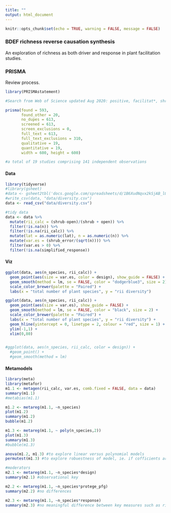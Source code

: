 ```yaml
---
title: ""
output: html_document
---
```


```r
knitr::opts_chunk$set(echo = TRUE, warning = FALSE, message = FALSE)
```

### BDEF richness reverse causation synthesis
An exploration of richness as both driver and response in plant facilitation studies.  

### PRISMA
Review process.

```r
library(PRISMAstatement)

#Search from Web of Science updated Aug 2020: positive, facilitat*, shrub 

prisma(found = 593,
       found_other = 20,
       no_dupes = 613, 
       screened = 613, 
       screen_exclusions = 0, 
       full_text = 613,
       full_text_exclusions = 310, 
       qualitative = 19, 
       quantitative = 19,
       width = 600, height = 600)

#a total of 19 studies comprising 141 independent observations

```


#### Data
```r
library(tidyverse)
#library(gsheet)
#data <- gsheet2tbl('docs.google.com/spreadsheets/d/1B6XudNqvx2kSjAB_l0plfrzyG0o6vuAsDxtwSVeBP3c')
#write_csv(data, "data/diversity.csv")
data <- read_csv("data/diversity.csv")

#tidy data
data <- data %>% 
  mutate(rii_calc = (shrub-open)/(shrub + open)) %>%
  filter(!is.na(n)) %>%
  filter(!is.na(rii_calc)) %>%
  mutate(lat = as.numeric(lat), n = as.numeric(n)) %>%
  mutate(var.es = (shrub_error/(sqrt(n)))) %>%
  filter(var.es > 0) %>% 
  filter(!is.na(simplified_response))

```


#### Viz
```r
ggplot(data, aes(n_species, rii_calc)) +
  geom_point(aes(size = var.es, color = design), show_guide = FALSE) +
  geom_smooth(method = lm, se = FALSE, color = "dodgerblue3", size = 2) +
  scale_color_brewer(palette = "Paired") +
  labs(x = "total number of plant species", y = "rii diversity")

ggplot(data, aes(n_species, rii_calc)) +
  geom_point(aes(size = var.es), show_guide = FALSE) +
  geom_smooth(method = lm, se = FALSE, color = "black", size = 2) +
  scale_color_brewer(palette = "Paired") +
  labs(x = "total number of plant species", y = "rii diversity") +
  geom_hline(yintercept = 0, linetype = 2, colour = "red", size = 1) +
  ylim(-1,1) +
  xlim(0,80)


#ggplot(data, aes(n_species, rii_calc, color = design)) +
  #geom_point() +
  #geom_smooth(method = lm)

```

#### Metamodels
```r
library(meta)
library(metafor)
m1.1 <- metagen(rii_calc, var.es, comb.fixed = FALSE, data = data)
summary(m1.1)
#metabias(m1.1)

m1.2 <- metareg(m1.1, ~n_species)
plot(m1.2)
summary(m1.2)
bubble(m1.2)

m1.3 <- metareg(m1.1, ~ poly(n_species,2))
plot(m1.3)
summary(m1.3)
#bubble(m1.3)

anova(m1.2, m1.3) #to explore linear versus polynomial models
permutest(m1.3) #to explore robuestness of model, ie. if cofficients are a relatively true representation of the variation in the estimate pattern in data

#moderators
m2.1 <- metareg(m1.1, ~n_species*design)
summary(m2.1) #observational key

m2.2 <- metareg(m1.1, ~n_species*protege_pfg)
summary(m2.2) #no differences

m2.3 <- metareg(m1.1, ~n_species*response)
summary(m2.3) #no meaningful difference between key measures such as richess or evenness

```

